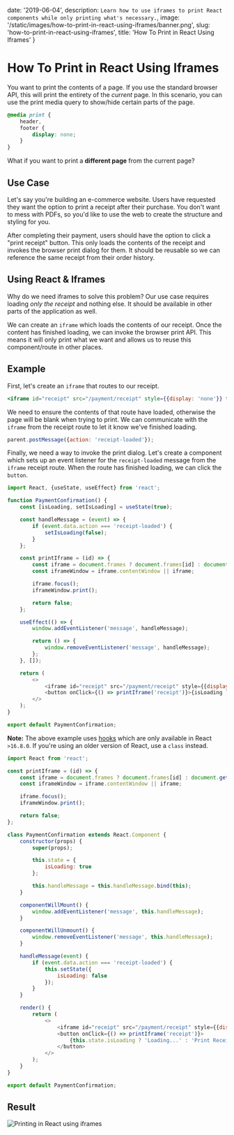 
date: '2019-06-04',
description: `Learn how to use iframes to print React components while only printing what's necessary.`,
image: '/static/images/how-to-print-in-react-using-iframes/banner.png',
slug: 'how-to-print-in-react-using-iframes',
title: 'How To Print in React Using Iframes'
}


# How To Print in React Using Iframes

<DateAndViews date={meta.date} id={meta.slug} />

You want to print the contents of a page. If you use the standard browser API, this will print the entirety of the _current_ page.
In this scenario, you can use the print media query to show/hide certain parts of the page.

```css
@media print {
    header,
    footer {
        display: none;
    }
}
```

What if you want to print a **different page** from the current page?

## Use Case

Let's say you're building an e-commerce website. Users have requested they want the option to print a receipt after their purchase.
You don't want to mess with PDFs, so you'd like to use the web to create the structure and styling for you.

After completing their payment, users should have the option to click a "print receipt" button.
This only loads the contents of the receipt and invokes the browser print dialog for them.
It should be reusable so we can reference the same receipt from their order history.

## Using React & Iframes

Why do we need iframes to solve this problem?
Our use case requires loading _only the receipt_ and nothing else. It should be available in other parts of the application as well.

We can create an `iframe` which loads the contents of our receipt. Once the content has finished loading, we can invoke the browser print API. This means it will only print what we want and allows us to reuse this component/route in other places.

## Example

First, let's create an `iframe` that routes to our receipt.

```jsx
<iframe id="receipt" src="/payment/receipt" style={{display: 'none'}} title="Receipt" />
```

We need to ensure the contents of that route have loaded, otherwise the page will be blank when trying to print.
We can communicate with the `iframe` from the receipt route to let it know we've finished loading.

```js
parent.postMessage({action: 'receipt-loaded'});
```

Finally, we need a way to invoke the print dialog.
Let's create a component which sets up an event listener for the `receipt-loaded` message from the `iframe` receipt route.
When the route has finished loading, we can click the `button`.

```js
import React, {useState, useEffect} from 'react';

function PaymentConfirmation() {
    const [isLoading, setIsLoading] = useState(true);

    const handleMessage = (event) => {
        if (event.data.action === 'receipt-loaded') {
            setIsLoading(false);
        }
    };

    const printIframe = (id) => {
        const iframe = document.frames ? document.frames[id] : document.getElementById(id);
        const iframeWindow = iframe.contentWindow || iframe;

        iframe.focus();
        iframeWindow.print();

        return false;
    };

    useEffect(() => {
        window.addEventListener('message', handleMessage);

        return () => {
            window.removeEventListener('message', handleMessage);
        };
    }, []);

    return (
        <>
            <iframe id="receipt" src="/payment/receipt" style={{display: 'none'}} title="Receipt" />
            <button onClick={() => printIframe('receipt')}>{isLoading ? 'Loading...' : 'Print Receipt'}</button>
        </>
    );
}

export default PaymentConfirmation;
```

**Note:** The above example uses [hooks](https://reactjs.org/docs/hooks-intro.html) which are only available in React `>16.8.0`. If you're using an older version of React, use a `class` instead.

```js
import React from 'react';

const printIframe = (id) => {
    const iframe = document.frames ? document.frames[id] : document.getElementById(id);
    const iframeWindow = iframe.contentWindow || iframe;

    iframe.focus();
    iframeWindow.print();

    return false;
};

class PaymentConfirmation extends React.Component {
    constructor(props) {
        super(props);

        this.state = {
            isLoading: true
        };

        this.handleMessage = this.handleMessage.bind(this);
    }

    componentWillMount() {
        window.addEventListener('message', this.handleMessage);
    }

    componentWillUnmount() {
        window.removeEventListener('message', this.handleMessage);
    }

    handleMessage(event) {
        if (event.data.action === 'receipt-loaded') {
            this.setState({
                isLoading: false
            });
        }
    }

    render() {
        return (
            <>
                <iframe id="receipt" src="/payment/receipt" style={{display: 'none'}} title="Receipt" />
                <button onClick={() => printIframe('receipt')}>
                    {this.state.isLoading ? 'Loading...' : 'Print Receipt'}
                </button>
            </>
        );
    }
}

export default PaymentConfirmation;
```

## Result

![Printing in React using iframes](/static/images/how-to-print-in-react-using-iframes/print.gif)
